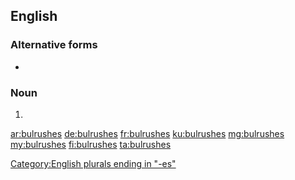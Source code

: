 ==English==

===Alternative forms===
* {{l|en|bullrushes}}

===Noun===
{{head|en|noun plural form}}

# {{plural of|bulrush|lang=en}}

[[Category:English plurals ending in "-es"]]

[[ar:bulrushes]]
[[de:bulrushes]]
[[fr:bulrushes]]
[[ku:bulrushes]]
[[mg:bulrushes]]
[[my:bulrushes]]
[[fi:bulrushes]]
[[ta:bulrushes]]